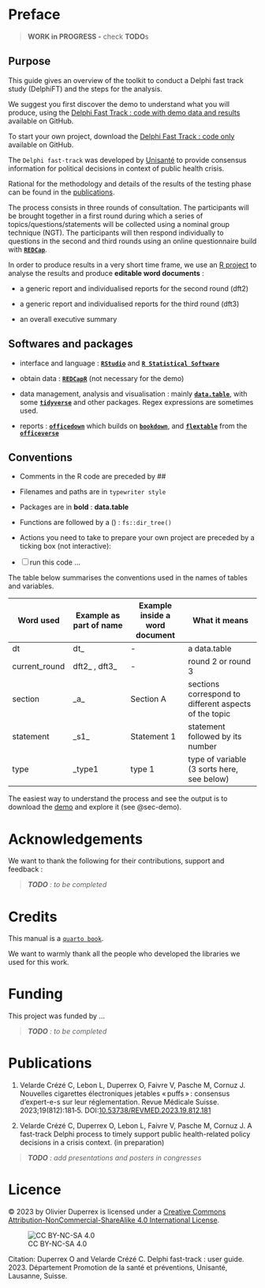 # Preface {#sec-preface .unnumbered}

> **WORK in PROGRESS -** check **TODO**s

## Purpose

This guide gives an overview of the toolkit to conduct a Delphi fast track study (DelphiFT) and the steps for the analysis.

We suggest you first discover the demo to understand what you will produce, using the [Delphi Fast Track : code with demo data and results](https://github.com/Unisante) available on GitHub.

To start your own project, download the [Delphi Fast Track : code only](https://github.com/Unisante) available on GitHub.

The `Delphi fast-track` was developed by [Unisanté](https://www.unisante.ch/) to provide consensus information for political decisions in context of public health crisis.

Rational for the methodology and details of the results of the testing phase can be found in the [publications].

The process consists in three rounds of consultation. The participants will be brought together in a first round during which a series of topics/questions/statements will be collected using a nominal group technique (NGT). The participants will then respond individually to questions in the second and third rounds using an online questionnaire build with [**`REDCap`**](https://projectredcap.org/).

In order to produce results in a very short time frame, we use an [R project](https://r4ds.had.co.nz/workflow-projects.html) to analyse the results and produce **editable word documents** :

-   a generic report and individualised reports for the second round (dft2)

-   a generic report and individualised reports for the third round (dft3)

-   an overall executive summary

## Softwares and packages {#sec-software-and-packages}

-   interface and language : [**`RStudio`**](https://www.rstudio.com/) and [**`R Statistical Software`**](https://www.r-project.org/)

-   obtain data : [**`REDCapR`**](https://ouhscbbmc.github.io/REDCapR/) (not necessary for the demo)

-   data management, analysis and visualisation : mainly [**`data.table`**](https://rdatatable.gitlab.io/data.table/), with some [**`tidyverse`**](https://www.tidyverse.org/) and other packages. Regex expressions are sometimes used.

-   reports : [**`officedown`**](https://ardata-fr.github.io/officeverse/officedown-for-word.html) which builds on [**`bookdown`**](https://pkgs.rstudio.com/bookdown/), and [**`flextable`**](https://davidgohel.github.io/flextable/) from the [**`officeverse`**](https://ardata-fr.github.io/officeverse/index.html)

## Conventions {#sec-conventions}

-   Comments in the R code are preceded by \##

-   Filenames and paths are in `typewriter style`

-   Packages are in **bold** : **data.table**
  
  -   Functions are followed by a () : `fs::dir_tree()`

-   Actions you need to take to prepare your own project are preceded by a ticking box (not interactive):
  
  -   [ ] run this code ...

The table below summarises the conventions used in the names of tables and variables.

| Word used     | Example as part of name | Example inside a word document | What it means                                         |
  |-----------------|-----------------|-----------------|---------------------|
  | dt            | dt\_                    | \-                             | a data.table                                          |
  | current_round | dft2\_ , dft3\_         | \-                             | round 2 or round 3                                    |
  | section       | \_a\_                   | Section A                      | sections correspond to different aspects of the topic |
  | statement     | \_s1\_                  | Statement 1                    | statement followed by its number                      |
  | type          | \_type1                 | type 1                         | type of variable (3 sorts here, see below)            |

::: callout-tip
The easiest way to understand the process and see the output is to download the [demo](https://github.com/Unisante/delphi_ft_demo) and explore it (see @sec-demo).
:::

# Acknowledgements

We want to thank the following for their contributions, support and feedback :

> ***TODO** : to be completed*

# Credits

This manual is a [`quarto book`](https://quarto.org/docs/books/).

We want to warmly thank all the people who developed the libraries we used for this work.


# Funding

This project was funded by ...

> ***TODO** : to be completed*

# Publications {#sec-publications}

1.  Velarde Crézé C, Lebon L, Duperrex O, Faivre V, Pasche M, Cornuz J. Nouvelles cigarettes électroniques jetables « puffs » : consensus d'expert-e-s sur leur réglementation. Revue Médicale Suisse. 2023;19(812):181‑5. DOI:[10.53738/REVMED.2023.19.812.181](https://doi.org/10.53738/revmed.2023.19.812.181)

2.  Velarde Crézé C, Duperrex O, Lebon L, Faivre V, Pasche M, Cornuz J. A fast-track Delphi process to timely support public health-related policy decisions in a crisis context. (in preparation)

> ***TODO** : add presentations and posters in congresses*


# Licence

© 2023 by Olivier Duperrex is licensed under a [Creative Commons Attribution-NonCommercial-ShareAlike 4.0 International License](http://creativecommons.org/licenses/by-nc-sa/4.0/).

![CC BY-NC-SA 4.0](https://licensebuttons.net/l/by-nc-sa/4.0/88x31.png){fig-align="left"}

Citation: Duperrex O and Velarde Crézé C. Delphi fast-track : user guide. 2023. Département Promotion de la santé et préventions, Unisanté, Lausanne, Suisse.

